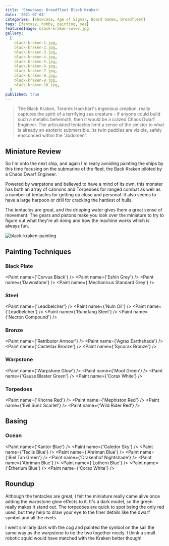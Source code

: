 ```yaml
---
title: 'Showcase: Dreadfleet Black Kraken'
date: '2021-07-04'
categories: [Showcase, Age of Sigmar, Board Games, Dreadfleet]
tags: [fantasy, hobby, painting, sea]
featuredImage: black-kraken-cover.jpg
gallery:
  [
    black-kraken-1.jpg,
    black-kraken-2.jpg,
    black-kraken-3.jpg,
    black-kraken-4.jpg,
    black-kraken-5.jpg,
    black-kraken-6.jpg,
    black-kraken-7.jpg,
    black-kraken-8.jpg,
    black-kraken-9.jpg,
    black-kraken-10.jpg,
  ]
published: true
---
```


> The Black Kraken, Tordrek Hackhart's ingenious creation, really captures the spirit of a terrifying sea creature - if
> anyone could build such a metallic behemoth, then it would be a crazed Chaos Dwarf Engineer. The articulated tentacles
> lend a sense of the sinister to what is already an esoteric submersible. Its twin paddles are visible, safely
> ensconced within the 'abdomen'.

## Miniature Review

So I'm onto the next ship, and again I'm really avoiding painting the ships by this time focusing on the submarine of
the fleet, the Back Kraken piloted by a Chaos Dwarf Engineer.

Powered by warpstone and believed to have a mind of its own, this monster has both an array of cannons and Torpedoes
for ranged combat as well as a number of tentacles for getting up close and personal. It also seems to have a large
harpoon or drill for cracking the hardest of hulls.

The tentacles are great, and the dripping water gives them a great sense of movement. The gears and pistons make you
look over the miniature to try to figure out what they're all doing and how the machine works which is always fun.

![black-kraken-painting](black-kraken-painting.jpg)

## Painting Techniques

### Black Plate
<Paint name={'Corvus Black'} />
<Paint name={'Eshin Grey'} />
<Paint name={'Dawnstone'} />
<Paint name={'Mechanicus Standard Grey'} />

### Steel
<Paint name={'Leadbelcher'} />
<Paint name={'Nuln Oil'} />
<Paint name={'Leadbelcher'} />
<Paint name={'Runefang Steel'} />
<Paint name={'Necron Compound'} />

### Bronze
<Paint name={'Retributor Armour'} />
<Paint name={'Agrax Earthshade'} />
<Paint name={'Castellax Bronze'} />
<Paint name={'Sycorax Bronze'} />

### Warpstone
<Paint name={'Warpstone Glow'} />
<Paint name={'Moot Green'} />
<Paint name={'Gauss Blaster Green'} />
<Paint name={'Corax White'} />

### Torpedoes
<Paint name={'Khorne Red'} />
<Paint name={'Mephiston Red'} />
<Paint name={'Evil Sunz Scarlet'} />
<Paint name={'Wild Rider Red'} />

## Basing

### Ocean

<Paint name={'Kantor Blue'} />
<Paint name={'Caledor Sky'} />
<Paint name={'Teclis Blue'} />
<Paint name={'Ahriman Blue'} />
<Paint name={'Biel Tan Green'} />
<Paint name={'Drakenhof Nightshade'} />
<Paint name={'Ahriman Blue'} />
<Paint name={'Lothern Blue'} />
<Paint name={'Etherium Blue'} />
<Paint name={'Corax White'} />

## Roundup

Although the tentacles are great, I felt the miniature really came alive once adding the warpstone glow effects to it.
It's a dark model, so the green really makes it stand out. The torpedoes are quick to spot being the only red used, but
they help to draw your eye to the finer details like the dwarf symbol and all the rivets.

I went similarly dark with the cog and painted the symbol on the sail the same way as the warpstone to tie the two
together nicely. I think a small robotic squid would have matched with the Kraken better though!